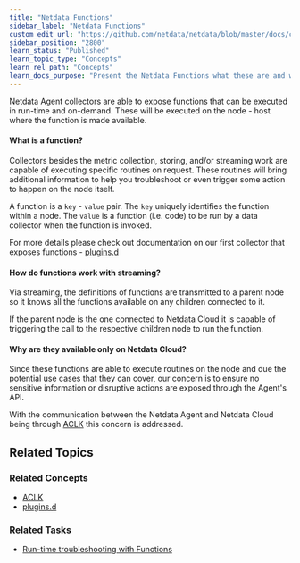 ```yaml
---
title: "Netdata Functions"
sidebar_label: "Netdata Functions"
custom_edit_url: "https://github.com/netdata/netdata/blob/master/docs/cloud/netdata-functions.md"
sidebar_position: "2800"
learn_status: "Published"
learn_topic_type: "Concepts"
learn_rel_path: "Concepts"
learn_docs_purpose: "Present the Netdata Functions what these are and why they should be used."
---
```


Netdata Agent collectors are able to expose functions that can be executed in run-time and on-demand. These will be
executed on the node - host where the function is made
available.

#### What is a function?

Collectors besides the metric collection, storing, and/or streaming work are capable of executing specific routines on
request. These routines will bring additional information
to help you troubleshoot or even trigger some action to happen on the node itself.

A function is a  `key`  -  `value`  pair. The  `key`  uniquely identifies the function within a node. The  `value`  is a
function (i.e. code) to be run by a data collector when
the function is invoked.

For more details please check out documentation on our first collector that exposes
functions - [plugins.d](/docs/nightly/references/collectors-references/plugins.d/#function)

#### How do functions work with streaming?

Via streaming, the definitions of functions are transmitted to a parent node so it knows all the functions available on
any children connected to it.

If the parent node is the one connected to Netdata Cloud it is capable of triggering the call to the respective children
node to run the function.

#### Why are they available only on Netdata Cloud?

Since these functions are able to execute routines on the node and due the potential use cases that they can cover, our
concern is to ensure no sensitive
information or disruptive actions are exposed through the Agent's API.

With the communication between the Netdata Agent and Netdata Cloud being
through [ACLK](https://github.com/netdata/netdata/blob/master/docs/concepts/netdata-agent/aclk.md#ACLK) this
concern is addressed.

## Related Topics

### **Related Concepts**

- [ACLK](https://github.com/netdata/netdata/blob/master/docs/concepts/netdata-agent/aclk.md)
- [plugins.d](https://github.com/netdata/netdata/tree/master/collectors/plugins.d)

### Related Tasks

- [Run-time troubleshooting with Functions](docs/nightly/tasks/operations/runtime-troubleshootting-with-function)
